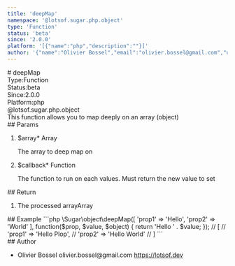 ```yaml
---
title: 'deepMap'
namespace: '@lotsof.sugar.php.object'
type: 'Function'
status: 'beta'
since: '2.0.0'
platform: '[{"name":"php","description":""}]'
author: '{"name":"Olivier Bossel","email":"olivier.bossel@gmail.com","url":"https://lotsof.dev"}'
---
```

<div class="docmap-mdx">
# deepMap
<div class="_metas">
<div class="_type"><span class="_type-label">Type:</span><span class="_type-value">Function</span></div>
<div class="_status"><span class="_status-label">Status:</span><span class="_status-value -beta">beta</span></div>
<div class="_since"><span class="_since-label">Since:</span><span class="_since-value">2.0.0</span></div>
<div class="_platform"><span class="_platform-label">Platform:</span><span class="_platform-value -php">php</span></div>
</div>
<div class="_namespace">@lotsof.sugar.php.object</div>
<div class="_description">
This function allows you to map deeply on an array (object)
</div>
<div class="_params">
## Params
<ol class="_list">
<li class="_item">
<span class="_name">$array<span class="_required">*</span></span><span class="_default"></span> <span class="_type">Array</span>
<p class="_description">The array to deep map on</p>
</li>
<li class="_item">
<span class="_name">$callback<span class="_required">*</span></span><span class="_default"></span> <span class="_type">Function</span>
<p class="_description">The function to run on each values&period; Must return the new value to set</p>
</li>
</ol>
</div>
<div class="_return">
## Return
<ol class="_list">
<li class="_item">
<span class="_description">The processed array</span><span class="_default"></span><span class="_type">Array</span>
</li>
</ol>
</div>
<div class="_examples">
## Example
```php
\Sugar\object\deepMap([
   'prop1' => 'Hello',
   'prop2' => 'World'
], function($prop, $value, $object) {
     return 'Hello ' . $value;
});
// [
//   'prop1' => 'Hello Plop',
//   'prop2' => 'Hello World'
// ]
```
</div>
<div class="_author">
## Author
<ul class="_list">
<li class="_item">
<span class="_name">Olivier Bossel</span>
<span class="_email">olivier.bossel@gmail.com</span>
<a href="https://lotsof.dev" target="_blank" class="_url">https://lotsof.dev</a>
</li>
</ul>
</div>
</div>